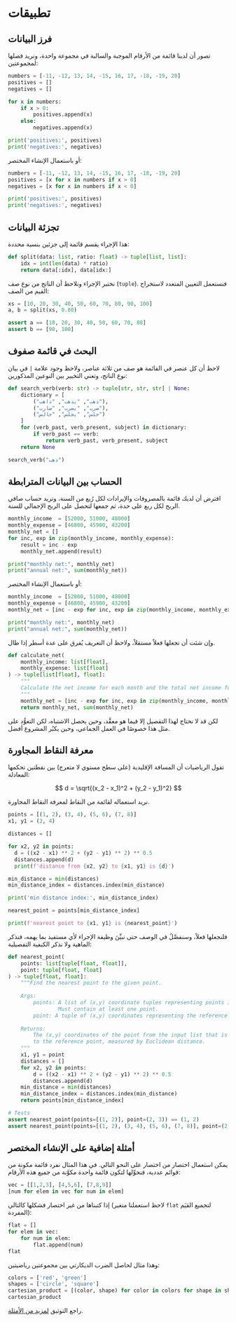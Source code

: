 # تطبيقات {.unnumbered}

## فرز البيانات

تصور أن لدينا قائمة من الأرقام الموجبة والسالبة في مجموعة واحدة، ونريد فصلها لمجموعتين:

```python
numbers = [-11, -12, 13, 14, -15, 16, 17, -18, -19, 20]
positives = []
negatives = []

for x in numbers:
    if x > 0:
        positives.append(x)
    else:
        negatives.append(x)

print('positives:', positives)
print('negatives:', negatives)
```

أو باستعمال الإنشاء المختصر:

```python
numbers = [-11, -12, 13, 14, -15, 16, 17, -18, -19, 20]
positives = [x for x in numbers if x > 0]
negatives = [x for x in numbers if x < 0]

print('positives:', positives)
print('negatives:', negatives)
```


## تجزئة البيانات

هذا الإجراء يقسم قائمة إلى جزئين بنسبة محددة:

```python
def split(data: list, ratio: float) -> tuple[list, list]:
    idx = int(len(data) * ratio)
    return data[:idx], data[idx:]
```

نختبر الإجراء ونلاحظ أن الناتج من نوع صف (`tuple`). فنستعمل التعيين المتعدد لاستخراج القيم من الصف:

```python
xs = [10, 20, 30, 40, 50, 60, 70, 80, 90, 100]
a, b = split(xs, 0.80)

assert a == [10, 20, 30, 40, 50, 60, 70, 80]
assert b == [90, 100]
```


## البحث في قائمة صفوف

لاحظ أن كل عنصر في القائمة هو صف من ثلاثة عناصر، ولاحظ وجود علامة `|` في بيان نوع الناتج، وتعني التخيير بين النوعين المذكورين:

```python
def search_verb(verb: str) -> tuple[str, str, str] | None:
    dictionary = [
        ("ذهب", "يذهب", "ذاهب"),
        ("ضرب", "يضرب", "ضارب"),
        ("جلس", "يجلس", "جالس")
    ]
    for (verb_past, verb_present, subject) in dictionary:
        if verb_past == verb:
            return verb_past, verb_present, subject
    return None

search_verb("ذهب")
```


## الحساب بين البيانات المترابطة

افترض أن لديك قائمة بالمصروفات والإيرادات لكل رُبع من السنة، وتريد حساب صافي الربح لكل ربع على حدة، ثم جمعها لتحصل على الربح الإجمالي للسنة.

```python
monthly_income  = [52000, 51000, 48000]
monthly_expense = [46800, 45900, 43200]
monthly_net = []
for inc, exp in zip(monthly_income, monthly_expense):
    result = inc - exp
    monthly_net.append(result)

print("monthly net:", monthly_net)
print("annual net:", sum(monthly_net))
```

أو باستعمال الإنشاء المختصر:

```python
monthly_income  = [52000, 51000, 48000]
monthly_expense = [46800, 45900, 43200]
monthly_net = [inc - exp for inc, exp in zip(monthly_income, monthly_expense)]

print("monthly net:", monthly_net)
print("annual net:", sum(monthly_net))
```

وإن شئت أن تجعلها فعلاً مستقلاً، ولاحظ أن التعريف يُفرق على عدة أسطر إذا طال.

```python
def calculate_net(
    monthly_income: list[float],
    monthly_expense: list[float]
) -> tuple[list[float], float]:
    """
    Calculate the net income for each month and the total net income for the year.
    """
    monthly_net = [inc - exp for inc, exp in zip(monthly_income, monthly_expense)]
    return monthly_net, sum(monthly_net)
```

لكن قد لا نحتاج لهذا التفصيل إلا فيما هو معقَّد، وحين يحصل الاشتباه، لكن التعوُّد على مثل هذا خصوصًا في العمل الجماعي، وحين يكبُر المشروع أفضل.


## معرفة النقاط المجاورة

تقول الرياضيات أن المسافة الإقليدية (على سطح مستوي لا متعرج) بين نقطتين تحكمها المعادلة:

$$
d = \sqrt{(x_2 - x_1)^2 + (y_2 - y_1)^2}
$$

نريد استعماله لقائمة من النقاط لمعرفة النقاط المجاورة.

```python
points = [(1, 2), (3, 4), (5, 6), (7, 8)]
x1, y1 = (2, 4)

distances = []

for x2, y2 in points:
  d = ((x2 - x1) ** 2 + (y2 - y1) ** 2) ** 0.5
  distances.append(d)
  print(f'distance from {x2, y2} to {x1, y1} is {d}')

min_distance = min(distances)
min_distance_index = distances.index(min_distance)

print('min distance index:', min_distance_index)

nearest_point = points[min_distance_index]

print(f'nearest point to {x1, y1} is {nearest_point}')
```

فلنجعلها فعلاً، وسنفصِّلُ في الوصف حتى نبيِّنَ وظيفة الإجراء لأي مستفيد بما يهمه، فنذكر الماهية ولا نذكر الكيفية التفصيلية:

```python
def nearest_point(
    points: list[tuple[float, float]],
    point: tuple[float, float]
) -> tuple[float, float]:
    """Find the nearest point to the given point.
    
    Args:
        points: A list of (x,y) coordinate tuples representing points in 2D space.
                Must contain at least one point.
        point: A tuple of (x,y) coordinates representing the reference point.
    
    Returns:
        The (x,y) coordinates of the point from the input list that is closest
        to the reference point, measured by Euclidean distance.
    """
    x1, y1 = point
    distances = []
    for x2, y2 in points:
        d = ((x2 - x1) ** 2 + (y2 - y1) ** 2) ** 0.5
        distances.append(d)
    min_distance = min(distances)
    min_distance_index = distances.index(min_distance)
    return points[min_distance_index]

# Tests
assert nearest_point(points=[(1, 2)], point=(2, 3)) == (1, 2)
assert nearest_point(points=[(1, 2), (3, 4), (5, 6), (7, 8)], point=(2, 4)) == (3, 4)
```


## أمثلة إضافية على الإنشاء المختصر

يمكن استعمال اختصار من اختصار على النحو التالي. في هذا المثال نفرد قائمة مكونة من قوائم عددية، فنحوِّلها لتكون قائمة واحدة مكوَّنة من جميع هذه الأرقام:

```python
vec = [[1,2,3], [4,5,6], [7,8,9]]
[num for elem in vec for num in elem]
```

إذا كتبناها من غير اختصار فشكلها كالتالي (لاحظ استعملنا متغير `flat` لتجميع القيَم المفردة):

```python
flat = []
for elem in vec:
    for num in elem:
        flat.append(num)
flat
```

وهذا مثال لحاصل الضرب الديكارتي بين مجموعتين رياضيتين:

```python
colors = ['red', 'green']
shapes = ['circle', 'square']
cartesian_product = [(color, shape) for color in colors for shape in shapes]
cartesian_product
```

راجع التوثيق [لمزيد من الأمثلة](https://docs.python.org/3/tutorial/datastructures.html#list-comprehensions).
